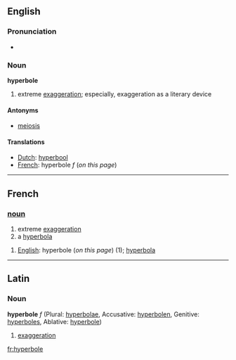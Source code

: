 ==English==
===Pronunciation===
*{{audio|en-us-hyperbole.ogg|Audio (US)}}

===Noun===
'''hyperbole'''
#extreme [[exaggeration]]; especially, exaggeration as a literary device
====Antonyms====
* [[meiosis]]
====Translations====
*[[Dutch]]: [[hyperbool]]
*[[French]]: hyperbole ''f'' (''on this page'')
----

==French==
===[[noun]]===
#extreme [[exaggeration]]
#a [[hyperbola]]

#[[English]]: hyperbole (''on this page'') (1); [[hyperbola]]
----
==Latin==
===Noun===
'''hyperbole''' ''f'' (Plural: [[hyperbolae]], Accusative: [[hyperbolen]], Genitive: [[hyperboles]], Ablative: [[hyperbole]])

#[[exaggeration]]
[[fr:hyperbole]]